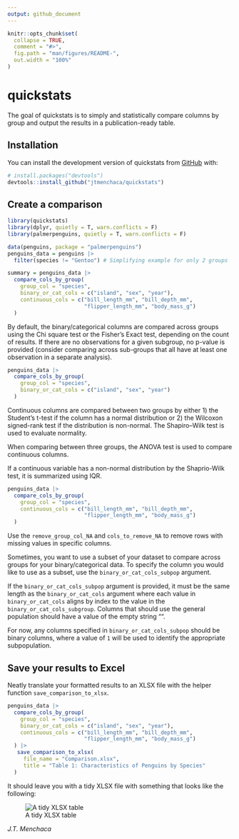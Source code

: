 ```yaml
---
output: github_document
---
```


<!-- README.md is generated from README.Rmd. Please edit that file -->

```r
knitr::opts_chunk$set(
  collapse = TRUE,
  comment = "#>",
  fig.path = "man/figures/README-",
  out.width = "100%"
)
```

# quickstats

<!-- badges: start -->
<!-- badges: end -->

The goal of quickstats is to simply and statistically compare columns by group and output the results in a publication-ready table. 

## Installation

You can install the development version of quickstats from [GitHub](https://github.com/) with:

``` r
# install.packages("devtools")
devtools::install_github("jtmenchaca/quickstats")
```

## Create a comparison

```r
library(quickstats)
library(dplyr, quietly = T, warn.conflicts = F)
library(palmerpenguins, quietly = T, warn.conflicts = F)

data(penguins, package = "palmerpenguins")
penguins_data = penguins |>
  filter(species != "Gentoo") # Simplifying example for only 2 groups

summary = penguins_data |> 
  compare_cols_by_group(
    group_col = "species", 
    binary_or_cat_cols = c("island", "sex", "year"), 
    continuous_cols = c("bill_length_mm", "bill_depth_mm", 
                        "flipper_length_mm", "body_mass_g")
  )

```

By default, the binary/categorical columns are compared across groups using the Chi square test or the Fisher's Exact test, depending on the count of results.  If there are no observations for a given subgroup, no p-value is provided (consider comparing across sub-groups that all have at least one observation in a separate analysis).

```r
penguins_data |> 
  compare_cols_by_group(
    group_col = "species", 
    binary_or_cat_cols = c("island", "sex", "year")
  )
```

Continuous columns are compared between two groups by either 1) the Student's t-test if the column has a normal distribution or 2) the Wilcoxon signed-rank test if the distribution is non-normal. The Shapiro–Wilk test is used to evaluate normality.

When comparing between three groups, the ANOVA test is used to compare continuous columns.

If a continuous variable has a non-normal distribution by the Shaprio-Wilk test, it is summarized using IQR.

```r
penguins_data |> 
  compare_cols_by_group(
    group_col = "species", 
    continuous_cols = c("bill_length_mm", "bill_depth_mm", 
                        "flipper_length_mm", "body_mass_g")
  )
```

Use the `remove_group_col_NA` and `cols_to_remove_NA` to remove rows with missing values in specific columns. 

Sometimes, you want to use a subset of your dataset to compare across groups for your binary/categorical data.  To specify the column you would like to use as a subset, use the `binary_or_cat_cols_subpop` argument. 

If the `binary_or_cat_cols_subpop` argument is provided, it must be the same length as the `binary_or_cat_cols` argument where each value in `binary_or_cat_cols` aligns by index to the value in the `binary_or_cat_cols_subgroup`.  Columns that should use the general population should have a value of the empty string "".  

For now, any columns specified in `binary_or_cat_cols_subpop` should be binary columns, where a value of `1` will be used to identify the appropriate subpopulation. 

## Save your results to Excel

Neatly translate your formatted results to an XLSX file with the helper function `save_comparison_to_xlsx`.

```r
penguins_data |> 
  compare_cols_by_group(
    group_col = "species", 
    binary_or_cat_cols = c("island", "sex", "year"), 
    continuous_cols = c("bill_length_mm", "bill_depth_mm", 
                        "flipper_length_mm", "body_mass_g")
  ) |>
   save_comparison_to_xlsx(
     file_name = "Comparison.xlsx",
     title = "Table 1: Characteristics of Penguins by Species"
  )
```

It should leave you with a tidy XLSX file with something that looks like the following: 

![A tidy XLSX table](man/figures/README-example-xlsx.png)

*J.T. Menchaca*
